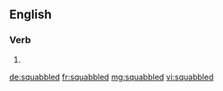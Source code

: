 ==English==

===Verb===
{{head|en}}

# {{en-past of|squabble}}

[[de:squabbled]]
[[fr:squabbled]]
[[mg:squabbled]]
[[vi:squabbled]]